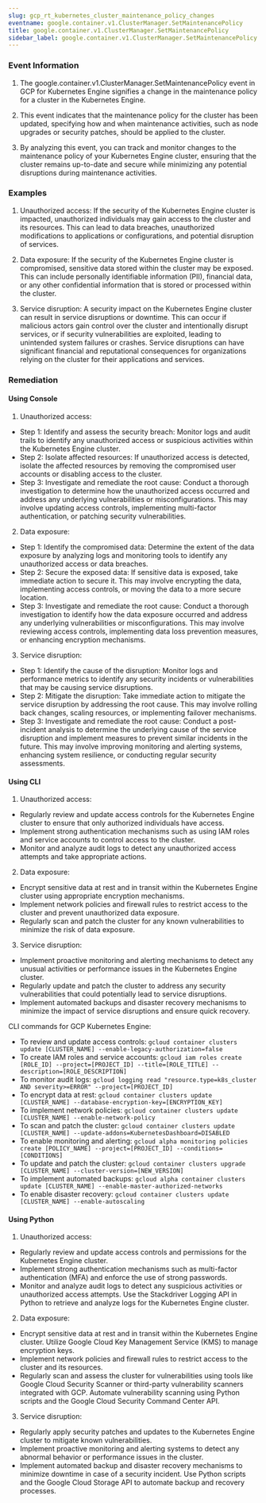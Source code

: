 ```yaml
--- 
slug: gcp_rt_kubernetes_cluster_maintenance_policy_changes
eventname: google.container.v1.ClusterManager.SetMaintenancePolicy
title: google.container.v1.ClusterManager.SetMaintenancePolicy
sidebar_label: google.container.v1.ClusterManager.SetMaintenancePolicy
---
```

                       
### Event Information

1. The google.container.v1.ClusterManager.SetMaintenancePolicy event in GCP for Kubernetes Engine signifies a change in the maintenance policy for a cluster in the Kubernetes Engine.

2. This event indicates that the maintenance policy for the cluster has been updated, specifying how and when maintenance activities, such as node upgrades or security patches, should be applied to the cluster.

3. By analyzing this event, you can track and monitor changes to the maintenance policy of your Kubernetes Engine cluster, ensuring that the cluster remains up-to-date and secure while minimizing any potential disruptions during maintenance activities.


### Examples

1. Unauthorized access: If the security of the Kubernetes Engine cluster is impacted, unauthorized individuals may gain access to the cluster and its resources. This can lead to data breaches, unauthorized modifications to applications or configurations, and potential disruption of services.

2. Data exposure: If the security of the Kubernetes Engine cluster is compromised, sensitive data stored within the cluster may be exposed. This can include personally identifiable information (PII), financial data, or any other confidential information that is stored or processed within the cluster.

3. Service disruption: A security impact on the Kubernetes Engine cluster can result in service disruptions or downtime. This can occur if malicious actors gain control over the cluster and intentionally disrupt services, or if security vulnerabilities are exploited, leading to unintended system failures or crashes. Service disruptions can have significant financial and reputational consequences for organizations relying on the cluster for their applications and services.

### Remediation

#### Using Console

1. Unauthorized access:
- Step 1: Identify and assess the security breach: Monitor logs and audit trails to identify any unauthorized access or suspicious activities within the Kubernetes Engine cluster.
- Step 2: Isolate affected resources: If unauthorized access is detected, isolate the affected resources by removing the compromised user accounts or disabling access to the cluster.
- Step 3: Investigate and remediate the root cause: Conduct a thorough investigation to determine how the unauthorized access occurred and address any underlying vulnerabilities or misconfigurations. This may involve updating access controls, implementing multi-factor authentication, or patching security vulnerabilities.

2. Data exposure:
- Step 1: Identify the compromised data: Determine the extent of the data exposure by analyzing logs and monitoring tools to identify any unauthorized access or data breaches.
- Step 2: Secure the exposed data: If sensitive data is exposed, take immediate action to secure it. This may involve encrypting the data, implementing access controls, or moving the data to a more secure location.
- Step 3: Investigate and remediate the root cause: Conduct a thorough investigation to identify how the data exposure occurred and address any underlying vulnerabilities or misconfigurations. This may involve reviewing access controls, implementing data loss prevention measures, or enhancing encryption mechanisms.

3. Service disruption:
- Step 1: Identify the cause of the disruption: Monitor logs and performance metrics to identify any security incidents or vulnerabilities that may be causing service disruptions.
- Step 2: Mitigate the disruption: Take immediate action to mitigate the service disruption by addressing the root cause. This may involve rolling back changes, scaling resources, or implementing failover mechanisms.
- Step 3: Investigate and remediate the root cause: Conduct a post-incident analysis to determine the underlying cause of the service disruption and implement measures to prevent similar incidents in the future. This may involve improving monitoring and alerting systems, enhancing system resilience, or conducting regular security assessments.

#### Using CLI

1. Unauthorized access:
- Regularly review and update access controls for the Kubernetes Engine cluster to ensure that only authorized individuals have access.
- Implement strong authentication mechanisms such as using IAM roles and service accounts to control access to the cluster.
- Monitor and analyze audit logs to detect any unauthorized access attempts and take appropriate actions.

2. Data exposure:
- Encrypt sensitive data at rest and in transit within the Kubernetes Engine cluster using appropriate encryption mechanisms.
- Implement network policies and firewall rules to restrict access to the cluster and prevent unauthorized data exposure.
- Regularly scan and patch the cluster for any known vulnerabilities to minimize the risk of data exposure.

3. Service disruption:
- Implement proactive monitoring and alerting mechanisms to detect any unusual activities or performance issues in the Kubernetes Engine cluster.
- Regularly update and patch the cluster to address any security vulnerabilities that could potentially lead to service disruptions.
- Implement automated backups and disaster recovery mechanisms to minimize the impact of service disruptions and ensure quick recovery.

CLI commands for GCP Kubernetes Engine:
- To review and update access controls: `gcloud container clusters update [CLUSTER_NAME] --enable-legacy-authorization=false`
- To create IAM roles and service accounts: `gcloud iam roles create [ROLE_ID] --project=[PROJECT_ID] --title=[ROLE_TITLE] --description=[ROLE_DESCRIPTION]`
- To monitor audit logs: `gcloud logging read "resource.type=k8s_cluster AND severity>=ERROR" --project=[PROJECT_ID]`
- To encrypt data at rest: `gcloud container clusters update [CLUSTER_NAME] --database-encryption-key=[ENCRYPTION_KEY]`
- To implement network policies: `gcloud container clusters update [CLUSTER_NAME] --enable-network-policy`
- To scan and patch the cluster: `gcloud container clusters update [CLUSTER_NAME] --update-addons=KubernetesDashboard=DISABLED`
- To enable monitoring and alerting: `gcloud alpha monitoring policies create [POLICY_NAME] --project=[PROJECT_ID] --conditions=[CONDITIONS]`
- To update and patch the cluster: `gcloud container clusters upgrade [CLUSTER_NAME] --cluster-version=[NEW_VERSION]`
- To implement automated backups: `gcloud alpha container clusters update [CLUSTER_NAME] --enable-master-authorized-networks`
- To enable disaster recovery: `gcloud container clusters update [CLUSTER_NAME] --enable-autoscaling`

#### Using Python

1. Unauthorized access:
- Regularly review and update access controls and permissions for the Kubernetes Engine cluster.
- Implement strong authentication mechanisms such as multi-factor authentication (MFA) and enforce the use of strong passwords.
- Monitor and analyze audit logs to detect any suspicious activities or unauthorized access attempts. Use the Stackdriver Logging API in Python to retrieve and analyze logs for the Kubernetes Engine cluster.

2. Data exposure:
- Encrypt sensitive data at rest and in transit within the Kubernetes Engine cluster. Utilize Google Cloud Key Management Service (KMS) to manage encryption keys.
- Implement network policies and firewall rules to restrict access to the cluster and its resources.
- Regularly scan and assess the cluster for vulnerabilities using tools like Google Cloud Security Scanner or third-party vulnerability scanners integrated with GCP. Automate vulnerability scanning using Python scripts and the Google Cloud Security Command Center API.

3. Service disruption:
- Regularly apply security patches and updates to the Kubernetes Engine cluster to mitigate known vulnerabilities.
- Implement proactive monitoring and alerting systems to detect any abnormal behavior or performance issues in the cluster.
- Implement automated backup and disaster recovery mechanisms to minimize downtime in case of a security incident. Use Python scripts and the Google Cloud Storage API to automate backup and recovery processes.


 